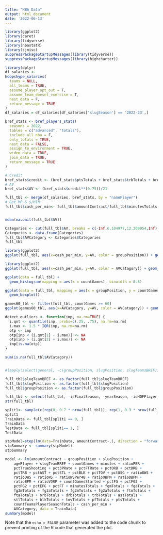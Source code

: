 ---
title: "NBA Data"
output: html_document
date: '2022-06-13'
---

```{r setup, include=FALSE}
library(ggplot2)
library(caret)
library(tidyverse)
library(nbastatR)
library(sjmisc)
suppressPackageStartupMessages(library(tidyverse))
suppressPackageStartupMessages(library(highcharter))
```



```{r Salary, echo = FALSE}
library(dplyr)
df_salaries <-
hoopshype_salaries(
  teams = NULL,
  all_teams = TRUE,
  assume_player_opt_out = T,
  assume_team_doesnt_exercise = T,
  nest_data = F,
  return_message = TRUE
)
df_salaries = df_salaries[df_salaries['slugSeason'] == '2022-23',]
```
```{r B Ref stats}
bref_stats <- bref_players_stats(
  seasons = 2022,
  tables = c("advanced", "totals"),
  include_all_nba = F,
  only_totals = TRUE,
  nest_data = FALSE,
  assign_to_environment = TRUE,
  widen_data = TRUE,
  join_data = TRUE,
  return_message = TRUE
)
```



```{r Get Credit & AV }
# Credit
bref_stats$credit <- (bref_stats$ptsTotals + bref_stats$trbTotals + bref_stats$astTotals + bref_stats$stlTotals + bref_stats$blkTotals) - (bref_stats$fgaTotals - bref_stats$fgmTotals) - (bref_stats$ftaTotals - bref_stats$ftmTotals) - bref_stats$tovTotals
# AV
bref_stats$AV <- (bref_stats$credit**(0.75))/21
```



```{r Get $/MIN}
full_tbl <- merge(df_salaries, bref_stats, by = "namePlayer")
# Get MP & $/MIN
full_tbl$cash_per_min<- full_tbl$amountContract/full_tbl$minutesTotals


mean(na.omit(full_tbl$AV))
```


```{r}
Categories <- cut(full_tbl$AV, breaks = c(-Inf,6.104977,12.209954,Inf), labels = c("Low","Medium","High"))
Categories <- data.frame(Categories)
full_tbl$AVCategory <- Categories$Categories
full_tbl
```


```{r cash_per_min vs AV}
library(ggplot2)
ggplot(full_tbl, aes(x=cash_per_min, y=AV, color = groupPosition)) + geom_point()
```
```{r}
library(ggplot2)
ggplot(full_tbl, aes(x=cash_per_min, y=AV, color = AVCatagory)) + geom_point()
```

```{r gamesPlayed}
ggplot(data = full_tbl) +
  geom_histogram(mapping = aes(x = countGames), binwidth = 0.5)
```



```{r gamesPlayed by position}
ggplot(data = full_tbl, mapping = aes(x = groupPosition, y = countGames)) +
  geom_boxplot()
```



```{r cash_per_min vs AV}
games60_tbl <- filter(full_tbl, countGames >= 60)
ggplot(games60_tbl, aes(x=AVCatagory, y=AV, color = AVCatagory)) + geom_boxplot()
```

```{r}

detect_outliers <- function(inp, na.rm=TRUE) {
  i.qnt <- quantile(inp, probs=c(.25, .75), na.rm=na.rm)
  i.max <- 1.5 * IQR(inp, na.rm=na.rm)
  otp <- inp
  otp[inp < (i.qnt[1] - i.max)] <- NA
  otp[inp > (i.qnt[2] + i.max)] <- NA
  inp[is.na(otp)]
}

sum(is.na(full_tbl$AVCatagory))


#lapply(select(general, -c(groupPosition, slugPosition, slugTeamsBREF)), detect_outliers)

full_tbl$slugTeamBREF <- as.factor(full_tbl$slugTeamBREF)
full_tbl$slugPosition <- as.factor(full_tbl$slugPosition)
full_tbl$groupPosition <- as.factor(full_tbl$groupPosition)

full_tbl <- select(full_tbl, -isFinalSeason, -yearSeason, -isHOFPlayer, -nameTeam, -slugSeason.y, -isSeasonCurrent, -isPlayerOption, -countTeamsPlayerSeason, -isTeamOption, -slugSeason.x, -urlPlayerBREF, -urlPlayerThumbnail, -urlPlayerHeadshot, -urlPlayerPhoto, -urlPlayerActionPhoto, -urlHoopsHypePlayer, -urlTeamSalaryHoopsHype, -urlPlayerStats, -slugPlayerSeason, -slugPlayerBREF, -slugTeamsBREF, -idPlayerNBA)
str(full_tbl)
```
```{r}
split1<- sample(c(rep(0, 0.7 * nrow(full_tbl)), rep(1, 0.3 * nrow(full_tbl))))
split1
TrainData <- full_tbl[split1 == 0, ]
TrainData
TestData <- full_tbl[split1== 1, ]
TestData
```
```{r}

stpModel=step(lm(data=TrainData, amountContract~.), direction = "forward")
stpSummary <- summary(stpModel)
stpSummary 
```
```{r}
model <- lm(amountContract ~ groupPosition + slugPosition + 
    agePlayer + slugTeamBREF + countGames + minutes + ratioPER + 
    pctTrueShooting + pct3PRate + pctFTRate + pctORB + pctDRB + 
    pctTRB + pctAST + pctSTL + pctBLK + pctTOV + pctUSG + ratioOWS + 
    ratioDWS + ratioWS + ratioWSPer48 + ratioOBPM + ratioDBPM + 
    ratioBPM + ratioVORP + countGamesStarted + pctFG + pctFG3 + 
    pctFG2 + pctEFG + pctFT + minutesTotals + fgmTotals + fgaTotals + 
    fg3mTotals + fg3aTotals + fg2mTotals + fg2aTotals + ftmTotals + 
    ftaTotals + orbTotals + drbTotals + trbTotals + astTotals + 
    stlTotals + blkTotals + tovTotals + pfTotals + ptsTotals + 
    countTeamsPlayerSeasonTotals + cash_per_min + 
    AVCategory, data = TrainData)
summary(model)

```

Note that the `echo = FALSE` parameter was added to the code chunk to prevent printing of the R code that generated the plot.
